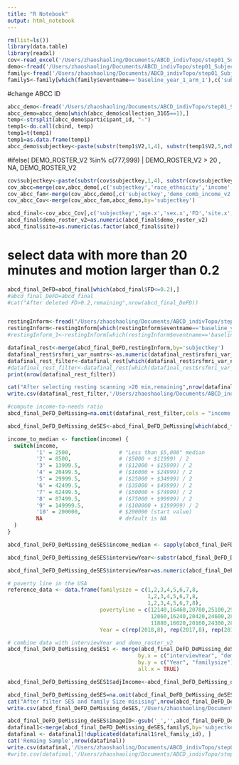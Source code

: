 ---
title: "R Notebook"
output: html_notebook
---


```{r}
rm(list=ls())
library(data.table)
library(readxl)
cov<-read_excel('/Users/zhaoshaoling/Documents/ABCD_indivTopo/step01_SubjectFilter/age_sex_fd.xlsx') 
demo<-fread('/Users/zhaoshaoling/Documents/ABCD_indivTopo/step01_SubjectFilter/pdem02.txt')
family<-fread('/Users/zhaoshaoling/Documents/ABCD_indivTopo/step01_SubjectFilter/acspsw03.txt')
familyS<-family[which(family$eventname=='baseline_year_1_arm_1'),c('subjectkey','rel_family_id')]
```

#change ABCC ID
```{r}
abcc_demo<-fread('/Users/zhaoshaoling/Documents/ABCD_indivTopo/step01_SubjectFilter/participants5048.csv') # got from ABCC,
abcc_demo=abcc_demo[which(abcc_demo$collection_3165==1),]
temp<-strsplit(abcc_demo$participant_id, "-")
temp1<-do.call(cbind, temp)
temp1=t(temp1)
temp1=as.data.frame(temp1)
abcc_demo$subjectkey<-paste(substr(temp1$V2,1,4), substr(temp1$V2,5,nchar(temp1$V2)), sep = "_")
```

#ifelse( DEMO_ROSTER_V2 %in% c(777,999) | DEMO_ROSTER_V2 > 20 , NA, DEMO_ROSTER_V2
```{r}
cov$subjectkey<-paste(substr(cov$subjectkey,1,4), substr(cov$subjectkey,5,nchar(temp1$V2)), sep = "_")
cov_abcc=merge(cov,abcc_demo[,c('subjectkey','race_ethnicity','income','parental_education','site')],by='subjectkey')
cov_abcc_fam<-merge(cov_abcc,demo[,c('subjectkey','demo_comb_income_v2','demo_roster_v2','interview_date')],by='subjectkey')
cov_abcc_Cov<-merge(cov_abcc_fam,abcc_demo,by='subjectkey') 
```

```{r}
abcd_final<-cov_abcc_Cov[,c('subjectkey','age.x','sex.x','FD','site.x','income.x','demo_roster_v2','race_ethnicity.x','interview_date','matched_group')]
abcd_final$demo_roster_v2=as.numeric(abcd_final$demo_roster_v2)
abcd_final$site=as.numeric(as.factor(abcd_final$site))

```

# select data with more than 20 minutes and motion larger than 0.2
```{r}
abcd_final_DeFD=abcd_final[which(abcd_final$FD<=0.2),]
#abcd_final_DeFD=abcd_final
#cat("After deleted FD>0.2,remaining",nrow(abcd_final_DeFD))


restingInform<-fread("/Users/zhaoshaoling/Documents/ABCD_indivTopo/step01_SubjectFilter/abcd_mrirstv02.txt")
restingInform<-restingInform[which(restingInform$eventname=='baseline_year_1_arm_1'),c('subjectkey','rsfmri_var_numtrs')]
#restingInform_1<-restingInform[which(restingInform$eventname=='baseline_year_1_arm_1'),c('subjectkey','rsfmri_var_nvols')]

datafinal_rest<-merge(abcd_final_DeFD,restingInform,by='subjectkey')
datafinal_rest$rsfmri_var_numtrs<-as.numeric(datafinal_rest$rsfmri_var_numtrs)
datafinal_rest_filter<-datafinal_rest[which(datafinal_rest$rsfmri_var_numtrs>=1500),]
#datafinal_rest_filter<-datafinal_rest[which(datafinal_rest$rsfmri_var_nvols >=1500),]
print(nrow(datafinal_rest_filter))

cat("After selecting resting scanning >20 min,remaining",nrow(datafinal_rest_filter))
write.csv(datafinal_rest_filter,'/Users/zhaoshaoling/Documents/ABCD_indivTopo/step01_SubjectFilter/SES_Topo_Label_cov_finalSample.csv')

```


```{r}
#compute income-to-needs ratio
abcd_final_DeFD_DeMissing=na.omit(datafinal_rest_filter,cols = "income.x")

abcd_final_DeFD_DeMissing_deSES<-abcd_final_DeFD_DeMissing[which(abcd_final_DeFD_DeMissing$income.x<11),]

income_to_median <- function(income) {
  switch(income,
         '1' = 2500,               # "Less than $5,000" median
         '2' = 8500,               # ($5000 + $11999) / 2
         '3' = 13999.5,            # ($12000 + $15999) / 2
         '4' = 20499.5,            # ($16000 + $24999) / 2
         '5' = 29999.5,            # ($25000 + $34999) / 2
         '6' = 42499.5,            # ($35000 + $49999) / 2
         '7' = 62499.5,            # ($50000 + $74999) / 2
         '8' = 87499.5,            # ($75000 + $99999) / 2
         '9' = 149999.5,           # ($100000 + $199999) / 2
         '10' = 200000,            # $200000 (start value)
         NA                        # default is NA
  )
}

abcd_final_DeFD_DeMissing_deSES$income_median <- sapply(abcd_final_DeFD_DeMissing_deSES$income.x, income_to_median)

abcd_final_DeFD_DeMissing_deSES$interviewYear<-substr(abcd_final_DeFD_DeMissing_deSES$interview_date,start=nchar(abcd_final_DeFD_DeMissing_deSES$interview_date)-3, stop=nchar(abcd_final_DeFD_DeMissing_deSES$interview_date))

abcd_final_DeFD_DeMissing_deSES$interviewYear=as.numeric(abcd_final_DeFD_DeMissing_deSES$interviewYear)

# poverty line in the USA
reference_data <- data.frame(familysize = c(1,2,3,4,5,6,7,8,
                                            1,2,3,4,5,6,7,8,
                                            1,2,3,4,5,6,7,8),
                             povertyline = c(12140,16460,20780,25100,29420,33740,38060,42380,
                                             12060,16240,20420,24600,28780,32960,37140,41320,
                                             11880,16020,20160,24300,28440,32580,36730,40890),
                             Year = c(rep(2018,8), rep(2017,8), rep(2016,8)))

# combine data with interviewYear and demo_roster_v2 
abcd_final_DeFD_DeMissing_deSES1 <- merge(abcd_final_DeFD_DeMissing_deSES, reference_data,
                                         by.x = c("interviewYear", "demo_roster_v2"),
                                         by.y = c("Year", "familysize"), 
                                         all.x = TRUE)

abcd_final_DeFD_DeMissing_deSES1$adjIncome<-abcd_final_DeFD_DeMissing_deSES1$income_median/abcd_final_DeFD_DeMissing_deSES1$povertyline

abcd_final_DeFD_DeMissing_deSES=na.omit(abcd_final_DeFD_DeMissing_deSES1)
cat("After filter SES and family Size misising",nrow(abcd_final_DeFD_DeMissing_deSES))
write.csv(abcd_final_DeFD_DeMissing_deSES,'/Users/zhaoshaoling/Documents/ABCD_indivTopo/step01_SubjectFilter/SES_Topo_Label_deFamily_SES.csv')
```



```{r}
abcd_final_DeFD_DeMissing_deSES$imageID<-gsub('_','',abcd_final_DeFD_DeMissing_deSES$subjectkey)
datafinal1<-merge(abcd_final_DeFD_DeMissing_deSES,familyS,by='subjectkey')
datafinal <- datafinal1[!duplicated(datafinal1$rel_family_id), ]
cat('Remaing Sample',nrow(datafinal))
write.csv(datafinal,'/Users/zhaoshaoling/Documents/ABCD_indivTopo/step01_SubjectFilter/SES_Topo_Label_deSiblings.csv')
#write.csv(datafinal,'/Users/zhaoshaoling/Documents/ABCD_indivTopo/step01_SubjectFilter/SES_Topo_Label_cov_finalSample3198.csv')
```




